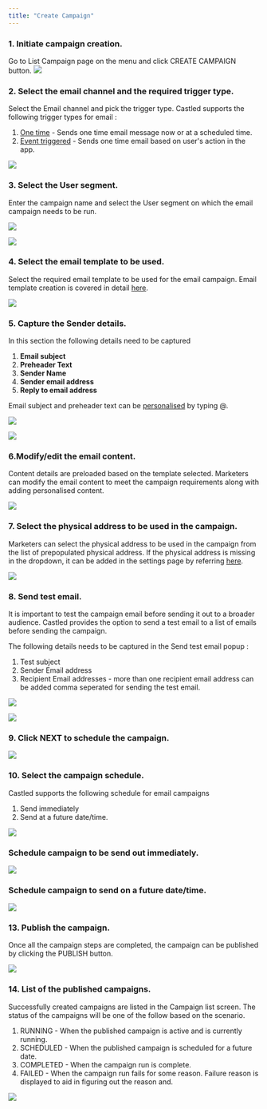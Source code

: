 ```yaml
---
title: "Create Campaign"
---
```


### 1. Initiate campaign creation.  

Go to List Campaign page on the menu and click CREATE CAMPAIGN button.
![](/images/email-campaign-1.png)

### 2. Select the email channel and the required trigger type.

Select the Email channel and pick the trigger type. Castled supports the following trigger types for email :  
1. [One time]() - Sends one time email message now or at a scheduled time.
2. [Event triggered]() - Sends one time email based on user's action in the app.

![](/images/email-campaign-2.png)

### 3. Select the User segment. 

Enter the campaign name and select the User segment on which the email campaign needs to be run.

![](/images/email-campaign-3.png)

![](/images/email-campaign-4.png)

### 4. Select the email template to be used.

Select the required email template to be used for the email campaign. Email template creation is covered in detail [here](/engagement/message-template/email/create-template).

![](/images/email-campaign-5.png)

### 5. Capture the Sender details.

In this section the following details need to be captured
1. **Email subject**
2. **Preheader Text** 
3. **Sender Name**
4. **Sender email address**
5. **Reply to email address**

Email subject and preheader text can be [personalised](/engagement/personalisation/personalisation) by typing @.

![](/images/email-campaign-6.png)

![](/images/email-campaign-7.png)

### 6.Modify/edit the email content.

Content details are preloaded based on the template selected. Marketers can modify the email content to meet the campaign requirements along with adding personalised content.

![](/images/email-campaign-8.png)

### 7. Select the physical address to be used in the campaign.

Marketers can select the physical address to be used in the campaign from the list of prepopulated physical address. If the physical address is missing in the dropdown, it can be added in the settings page by referring [here](/settings/physical-address/create-address).

![](/images/email-campaign-9.png)

### 8. Send test email.

It is important to test the campaign email before sending it out to a broader audience. Castled provides the option to send a test email to a list of emails before sending the campaign.  

The following details needs to be captured in the Send test email popup :
1. Test subject
2. Sender Email address
3. Recipient Email addresses - more than one recipient email address can be added comma seperated for sending the test email.

![](/images/email-campaign-10.png)

![](/images/email-campaign-11.png)

### 9. Click NEXT to schedule the campaign.

![](/images/email-campaign-12.png)

### 10. Select the campaign schedule.

Castled supports the following schedule for email campaigns
1. Send immediately
2. Send at a future date/time.

![](/images/email-campaign-13.png)

### Schedule campaign to be send out immediately.

![](/images/email-campaign-14.png)

### Schedule campaign to send on a future date/time.

![](/images/email-campaign-15.png)

### 13. Publish the campaign.   

Once all the campaign steps are completed, the campaign can be published by clicking the PUBLISH button.

![](/images/email-campaign-16.png)

### 14. List of the published campaigns.  

Successfully created campaigns are listed in the Campaign list screen. The status of the campaigns will be one of the follow based on the scenario.
1. RUNNING - When the published campaign is active and is currently running.
2. SCHEDULED - When the published campaign is scheduled for a future date.
3. COMPLETED - When the campaign run is complete.
4. FAILED - When the campaign run fails for some reason. Failure reason is displayed to aid in figuring out the reason and.

![](/images/email-campaign-18.png)